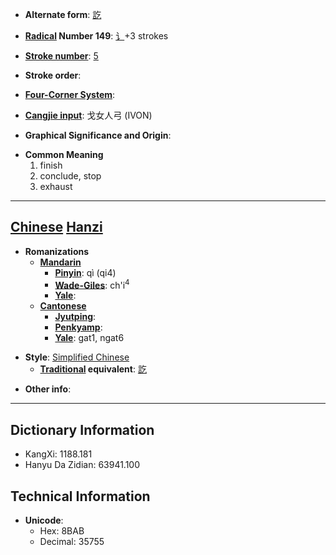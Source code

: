 * '''Alternate form''': [[訖]]

* '''[[Wiktionary:Chinese radical index| Radical]] Number 149''': [[Wiktionary:Chinese radical index 讠|讠]]+3 strokes

* '''[[Wiktionary:Chinese total strokes index|Stroke number]]''': [[Wiktionary:Chinese total strokes index 5|5]]

* '''Stroke order''': 

* '''[[Wiktionary:Chinese four corner index|Four-Corner System]]''': 

* '''[[Wiktionary:Chinese Cangjie index|Cangjie input]]''': 戈女人弓 (IVON)

* '''Graphical Significance and Origin''': 

* '''Common Meaning'''
*#finish
*# conclude, stop
*# exhaust


----

== [[Chinese]] [[Hanzi]] ==

* '''Romanizations'''
** '''[[Mandarin]]'''
*** '''[[Pinyin]]''': qì (qi4)
*** '''[[Wade-Giles]]''': ch'i<sup>4</sup>
*** '''[[Yale]]''': 
** '''[[Cantonese]]'''
*** '''[[Jyutping]]''':
*** '''[[Penkyamp]]''': 
*** '''[[Yale]]''': gat1, ngat6

* '''Style''': [[Simplified Chinese]] 
** '''[[Traditional Chinese|Traditional]] equivalent''': [[訖]]

* '''Other info''': 

----

== Dictionary Information ==

* KangXi: 1188.181
* Hanyu Da Zidian: 63941.100

== Technical Information ==

* '''Unicode''':
** Hex: 8BAB
** Decimal: 35755